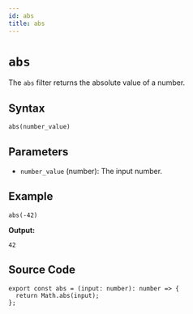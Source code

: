```yaml
---
id: abs
title: abs
---
```


# `abs`

The `abs` filter returns the absolute value of a number.

## Syntax

```template
abs(number_value)
```

## Parameters

- `number_value` (number): The input number.

## Example

```template
abs(-42)
```

**Output:**

```
42
```

## Source Code

```tsx
export const abs = (input: number): number => {
  return Math.abs(input);
};
```

